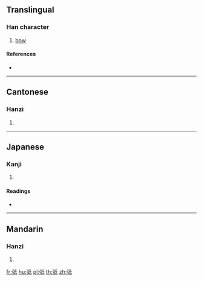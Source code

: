 {{character info/new}}
==Translingual==

===Han character===
{{Han char|rn=57|rad=弓|as=05|sn=8|four=12240|canj=NHPM|ids=⿰弓氐}}

# [[bow]]

====References====
* {{Han ref|kx=0357.280|dkj=09751|dj=0674.100|hdz=20993.050|uh=5F24|ud=24356|bh=CC73|bd=52339}}

----

==Cantonese==

===Hanzi===
{{yue-hanzi|jyut=[[dai2]]|y=dai2}}

# {{defn|lang=yue|sort=弓05}}

----

==Japanese==

===Kanji===
{{ja-kanji|grade=|rs=弓05}}

# {{defn|lang=ja|sort=弓05}}

====Readings====
* {{ja-readings|on=[[てい]] (tei), [[たい]] (tai), [[てう]] (teu)|kun=}}

----

==Mandarin==

===Hanzi===
{{cmn-hanzi|pin=[[dǐ]] ([[di3]])|wg=ti<sup>3</sup>}}

# {{defn|lang=cmn|sort=弓05}}

[[fr:弤]]
[[hu:弤]]
[[pl:弤]]
[[th:弤]]
[[zh:弤]]